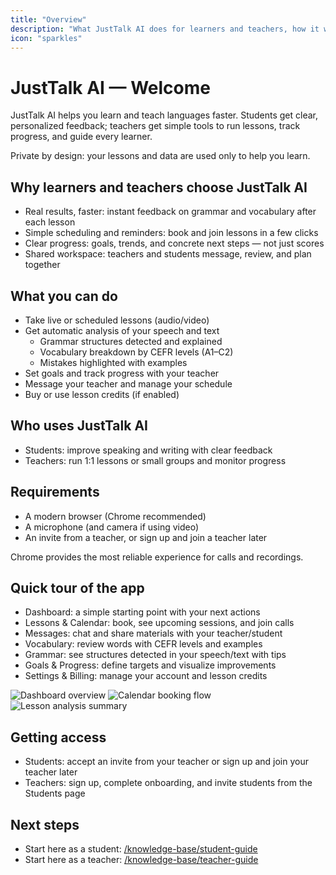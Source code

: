 ```yaml
---
title: "Overview"
description: "What JustTalk AI does for learners and teachers, how it works, and where to start"
icon: "sparkles"
---
```


# JustTalk AI — Welcome

JustTalk AI helps you learn and teach languages faster. Students get clear, personalized feedback; teachers get simple tools to run lessons, track progress, and guide every learner.

<Note>
  Private by design: your lessons and data are used only to help you learn.
</Note>

## Why learners and teachers choose JustTalk AI
- Real results, faster: instant feedback on grammar and vocabulary after each lesson
- Simple scheduling and reminders: book and join lessons in a few clicks
- Clear progress: goals, trends, and concrete next steps — not just scores
- Shared workspace: teachers and students message, review, and plan together

## What you can do
- Take live or scheduled lessons (audio/video)
- Get automatic analysis of your speech and text
  - Grammar structures detected and explained
  - Vocabulary breakdown by CEFR levels (A1–C2)
  - Mistakes highlighted with examples
- Set goals and track progress with your teacher
- Message your teacher and manage your schedule
- Buy or use lesson credits (if enabled)

## Who uses JustTalk AI
- Students: improve speaking and writing with clear feedback
- Teachers: run 1:1 lessons or small groups and monitor progress

## Requirements
- A modern browser (Chrome recommended)
- A microphone (and camera if using video)
- An invite from a teacher, or sign up and join a teacher later

<Tip>
  Chrome provides the most reliable experience for calls and recordings.
</Tip>

## Quick tour of the app
- Dashboard: a simple starting point with your next actions
- Lessons & Calendar: book, see upcoming sessions, and join calls
- Messages: chat and share materials with your teacher/student
- Vocabulary: review words with CEFR levels and examples
- Grammar: see structures detected in your speech/text with tips
- Goals & Progress: define targets and visualize improvements
- Settings & Billing: manage your account and lesson credits

<div style={{ display: 'grid', gap: '1rem' }}>
  <img alt="Dashboard overview" src="/knowledge-base/media/dashboard-overview.png" style={{ borderRadius: '0.5rem' }} />
  <img alt="Calendar booking flow" src="/knowledge-base/media/calendar-booking.gif" style={{ borderRadius: '0.5rem' }} />
  <img alt="Lesson analysis summary" src="/knowledge-base/media/lesson-analysis.png" style={{ borderRadius: '0.5rem' }} />
</div>

## Getting access
- Students: accept an invite from your teacher or sign up and join your teacher later
- Teachers: sign up, complete onboarding, and invite students from the Students page

## Next steps
- Start here as a student: [/knowledge-base/student-guide](/knowledge-base/student-guide)
- Start here as a teacher: [/knowledge-base/teacher-guide](/knowledge-base/teacher-guide)

